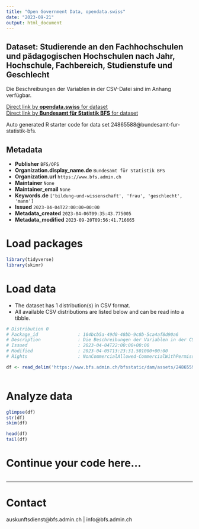 ```yaml
---
title: "Open Government Data, opendata.swiss"
date: "2023-09-21"
output: html_document
---
```


## Dataset: Studierende an den Fachhochschulen und pädagogischen Hochschulen nach Jahr, Hochschule, Fachbereich, Studienstufe und Geschlecht

Die Beschreibungen der Variablen in der CSV-Datei sind im Anhang verfügbar.

[Direct link by **opendata.swiss** for dataset](https://opendata.swiss/de/dataset/studierende-an-den-fachhochschulen-und-padagogischen-hochschulen-nach-jahr-hochschule-fachberei1)<br>
[Direct link by **Bundesamt für Statistik BFS** for dataset](https://www.bfs.admin.ch/asset/de/ts-x-15.02.04.04_detail)

Auto generated R starter code for data set 24865588@bundesamt-fur-statistik-bfs.

## Metadata

- **Publisher** `BFS/OFS`
- **Organization.display_name.de** `Bundesamt für Statistik BFS`
- **Organization.url** `https://www.bfs.admin.ch`
- **Maintainer** `None`
- **Maintainer_email** `None`
- **Keywords.de** `['bildung-und-wissenschaft', 'frau', 'geschlecht', 'mann']`
- **Issued** `2023-04-04T22:00:00+00:00`
- **Metadata_created** `2023-04-06T09:35:43.775005`
- **Metadata_modified** `2023-09-20T09:56:41.716665`


# Load packages

```r

library(tidyverse)
library(skimr)

```

# Load data

-   The dataset has 1 distribution(s) in CSV format.
-   All available CSV distributions are listed below and can be read into a tibble.

```r

# Distribution 0
# Package_id               : 104bcb5a-49d0-48bb-9c8b-5ca4af8d90a6
# Description              : Die Beschreibungen der Variablen in der CSV-Datei sind im Anhang verfügbar.
# Issued                   : 2023-04-04T22:00:00+00:00
# Modified                 : 2023-04-05T13:23:31.501000+00:00
# Rights                   : NonCommercialAllowed-CommercialWithPermission-ReferenceRequired

df <- read_delim('https://www.bfs.admin.ch/bfsstatic/dam/assets/24865590/master')



```

# Analyze data

```r

glimpse(df)
str(df)
skim(df)

head(df)
tail(df)

```

# Continue your code here...

```r

```

------------------------------------------------------------------------

# Contact

auskunftsdienst@bfs.admin.ch | info@bfs.admin.ch
